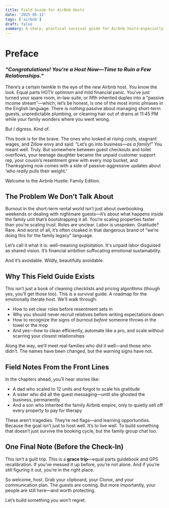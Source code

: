 ```yaml
---
title: Field Guide for AirBnb Hosts
date: '2025-05-12'
tags: ['airbnb']
draft: false
summary: A sharp, practical survival guide for Airbnb hosts—especially families—on how to grow a rental business without burning out relationships, losing boundaries, or cleaning toilets forever in silence.
---
```



# Preface  
### *"Congratulations! You're a Host Now—Time to Ruin a Few Relationships."*

There’s a certain twinkle in the eye of the new Airbnb host. You know the look. Equal parts HGTV optimism and mild financial panic. You’ve just turned your spare room, in-law suite, or fifth inherited duplex into a “passive income stream”—which, let’s be honest, is one of the most ironic phrases in the English language. There is *nothing* passive about managing short-term guests, unpredictable plumbing, or cleaning hair out of drains at 11:45 PM while your family wonders where you went wrong.

But I digress. Kind of.

This book is for the brave. The ones who looked at rising costs, stagnant wages, and Zillow envy and said: “Let’s go into business—*as a family!*” You meant well. Truly. But somewhere between guest checkouts and toilet overflows, your teenage daughter became the unpaid customer support rep, your cousin’s resentment grew with every mop bucket, and Thanksgiving now comes with a side of passive-aggressive updates about ‘who *really* pulls their weight.’

Welcome to the Airbnb Hustle: Family Edition.

## The Problem We Don’t Talk About

Burnout in the short-term rental world isn’t just about overbooking weekends or dealing with nightmare guests—it’s about what happens *inside* the family unit that’s bootstrapping it all. You’re scaling properties faster than you're scaling trust. Roles are unclear. Labor is unspoken. Gratitude? Rare. And worst of all, it’s often cloaked in that dangerous brand of “we’re doing this for the family legacy” language.

Let’s call it what it is: well-meaning exploitation. It's unpaid labor disguised as shared vision. It’s financial ambition suffocating emotional sustainability.

And it’s avoidable. Wildly, beautifully avoidable.

## Why This Field Guide Exists

This isn’t just a book of cleaning checklists and pricing algorithms (though yes, you’ll get those too). This is a survival guide. A roadmap for the emotionally literate host. We’ll walk through:
- How to set clear roles before resentment sets in  
- Why you should never recruit relatives before writing expectations down  
- How to recognize the signs of burnout *before* someone throws in the towel or the mop  
- And yes—how to clean efficiently, automate like a pro, and scale without scarring your closest relationships

Along the way, we’ll meet real families who did it well—and those who didn’t. The names have been changed, but the warning signs have not.

## Field Notes From the Front Lines

In the chapters ahead, you’ll hear stories like:
- A dad who scaled to 12 units and forgot to scale his gratitude  
- A sister who did all the guest messaging—until she ghosted the business, permanently  
- And a son who inherited the family Airbnb empire, only to quietly sell off every property to pay for therapy

These aren’t tragedies. They’re red flags—and learning opportunities. Because the goal isn’t just to host well. It’s to live well. To build something that doesn’t just survive the booking cycle, but the family group chat too.

## One Final Note (Before the Check-In)

This isn’t a guilt trip. This is a **grace trip**—equal parts guidebook and GPS recalibration. If you’ve messed it up before, you’re not alone. And if you’re still figuring it out, you’re in the right place.

So welcome, host. Grab your clipboard, your Clorox, and your communication plan. The guests are coming. But more importantly, your people are still here—and worth protecting.

Let’s build something you won’t regret.

